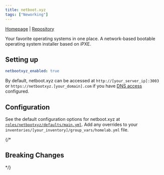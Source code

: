 ```yaml
---
title: netboot.xyz
tags: ["Neworking"]
---
```



[Homepage](https://netboot.xyz/) |
[Repository](https://github.com/netbootxyz/netboot.xyz)

<Tags tags={frontmatter.tags} />

Your favorite operating systems in one place. A network-based bootable operating system installer based on iPXE.

## Setting up

```yaml title="inventories/homelab/group_vars/homelab.yml"
netbootxyz_enabled: true
```

By default, netboot.xyz can be accessed at `http://[your_server_ip]:3003` or `https://netbootxyz.[your_domain].com` if you have [DNS access](../../guides/dns-access/) configured.

## Configuration

See the default configuration options for netboot.xyz at [`roles/netbootxyz/defaults/main.yml`](https://github.com/Dylancyclone/ansible-homelab-orchestration/blob/main/roles/netbootxyz/defaults/main.yml).
Add any overrides to your `inventories/[your_inventory]/group_vars/homelab.yml` file.

{/* 

## Breaking Changes

*/}